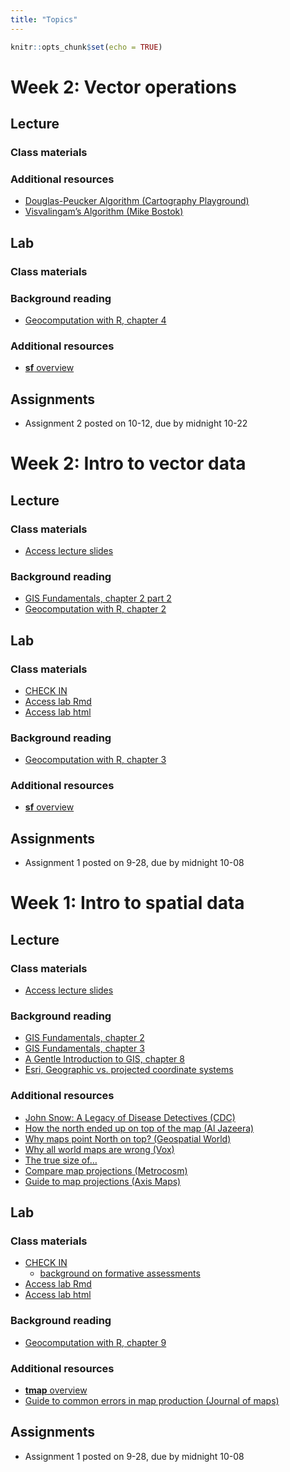 ```yaml
---
title: "Topics"
---
```


```r
knitr::opts_chunk$set(echo = TRUE)
```
# Week 2: Vector operations
## Lecture
### Class materials
<!-- -   [Access lecture slides](lectures/week3.pdf) -->

<!-- ### Background reading -->
<!-- -   [GIS Fundamentals, chapter 2 part 2](readings/Bolstad-chapter2-part2.pdf) -->

### Additional resources
-   [Douglas-Peucker Algorithm (Cartography Playground)](https://cartography-playground.gitlab.io/playgrounds/douglas-peucker-algorithm/)  
-   [Visvalingam's Algorithm (Mike Bostok)](https://bost.ocks.org/mike/simplify/
)

## Lab
### Class materials
<!-- -   [CHECK IN] -->
<!-- -   [Access lab Rmd](labs/week3.Rmd) -->
<!-- -   [Access lab html](labs/week3.html) -->

### Background reading
-   [Geocomputation with R, chapter 4](https://geocompr.robinlovelace.net/spatial-operations.html)

### Additional resources
-   [**sf** overview](https://r-spatial.github.io/sf/index.html)

## Assignments
-   Assignment 2 posted on 10-12, due by midnight 10-22

# Week 2: Intro to vector data
## Lecture
### Class materials
-   [Access lecture slides](lectures/week2.pdf)

### Background reading
-   [GIS Fundamentals, chapter 2 part 2](readings/Bolstad-chapter2-part2.pdf)
-   [Geocomputation with R, chapter 2](https://geocompr.robinlovelace.net/spatial-class.html)


## Lab
### Class materials
-   [CHECK IN](https://forms.gle/qj3MaCb97DZddhnk8)
-   [Access lab Rmd](labs/week2.Rmd)
-   [Access lab html](labs/week2.html)

### Background reading
-   [Geocomputation with R, chapter 3](https://geocompr.robinlovelace.net/attr.html)

### Additional resources
-   [**sf** overview](https://r-spatial.github.io/sf/index.html)

## Assignments
-   Assignment 1 posted on 9-28, due by midnight 10-08


# Week 1: Intro to spatial data
## Lecture
### Class materials
-   [Access lecture slides](lectures/week1.pdf)

### Background reading
-   [GIS Fundamentals, chapter 2](readings/Bolstad-chapter2-part1.pdf)
-   [GIS Fundamentals, chapter 3](readings/Bolstad-chapter3.pdf)
-   [A Gentle Introduction to GIS, chapter 8](https://docs.qgis.org/3.16/en/docs/gentle_gis_introduction/coordinate_reference_systems.html)
-   [Esri, Geographic vs. projected coordinate systems](https://www.esri.com/arcgis-blog/products/arcgis-pro/mapping/gcs_vs_pcs/#:~:text=What%20is%20the%20difference%20between,map%20or%20a%20computer%20screen.)

### Additional resources
-   [John Snow: A Legacy of Disease Detectives (CDC)](https://blogs.cdc.gov/publichealthmatters/2017/03/a-legacy-of-disease-detectives/)
-   [How the north ended up on top of the map (Al Jazeera)](http://america.aljazeera.com/opinions/2014/2/maps-cartographycolonialismnortheurocentricglobe.html)
-   [Why maps point North on top? (Geospatial World)](https://www.geospatialworld.net/blogs/why-maps-point-north-on-top/)
-   [Why all world maps are wrong (Vox)](https://www.youtube.com/watch?v=kIID5FDi2JQ&t=3s)
-   [The true size of...](https://www.thetruesize.com/#?borders=1~!MTc4MDE0MDY.MzM4MTc4*MzYwMDAwMDA(MA~!CONTIGUOUS_US*MTAwMjQwNzU.MjUwMjM1MTc(MTc1)MA~!IN*NTI2NDA1MQ.Nzg2MzQyMQ)Mg~!CN*OTkyMTY5Nw.NzMxNDcwNQ(MjI1)MQ)
-   [Compare map projections (Metrocosm)](http://metrocosm.com/compare-map-projections.html)
-   [Guide to map projections (Axis Maps)](https://www.axismaps.com/guide/map-projections)

## Lab
### Class materials
-   [CHECK IN](https://forms.gle/tjXaiwoq51hiDY5t9)
    -   [background on formative assessments](https://www.cmu.edu/teaching/assessment/basics/formative-summative.html)
-   [Access lab Rmd](labs/week1.Rmd)
-   [Access lab html](labs/week1.html)

### Background reading
-   [Geocomputation with R, chapter 9](https://geocompr.robinlovelace.net/adv-map.html)

### Additional resources
-   [**tmap** overview](https://r-tmap.github.io/tmap-book/)
-   [Guide to common errors in map production (Journal of maps)](https://files.taylorandfrancis.com/TJOM-suppmaterial-quick-guide.pdf)

## Assignments
-   Assignment 1 posted on 9-28, due by midnight 10-08


